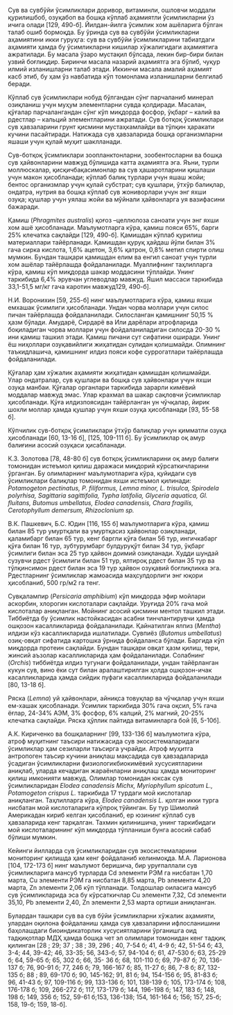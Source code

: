 Сув ва сувбўйи ўсимликлари доривор, витаминли, ошловчи моддали
қурилишбоб, озуқабоп ва бошқа кўплаб аҳамиятли ўсимликларни ўз ичига
олади [129, 490-б]. Йилдан-йилга ўсимлик хом ашёларига бўлган талаб ошиб
бормоқда. Бу ўринда сув ва сувбўйи ўсимликларни аҳамиятини икки гуруҳга:
сув ва сувбўйи ўсимликларини табиатдаги аҳамияти ҳамда бу ўсимликларни
кишилар хўжалигидаги аҳамиятига ажратилади. Бу масала ўзаро мустақил
бўлсада, лекин бир-бири билан узвий боғлиқдир. Биринчи масала назарий
аҳамиятга эга бўлиб, чуқур илмий изланишларни талаб этади. Иккинчи
масала амалий аҳамият касб этиб, бу ҳам ўз навбатида кўп томонлама
изланишларни белгилаб беради.

Кўплаб сув ўсимликлари нобуд бўлгандан сўнг парчаланиб минерал
озиқланиш учун муҳум элементларни сувда қолдиради. Масалан, қўғалар
парчалангандан сўнг кўп миқдорда фосфор, ўқбарг – калий ва рдестлар –
кальций элементларини ажратади. Сув ботқоқ ўсимликлари сув ҳавзаларини
грунт қисмини мустаҳкамлайди ва тўлқин ҳаракати кучини пасайтиради.
Натижада сув ҳавзаларида бошқа организмларни яшаши учун қулай муҳит
шаклланади.

Сув-ботқоқ ўсимликлари зоопланктонларни, зообентосларни ва бошқа
сув ҳайвонларини мавжуд бўлишида катта аҳамиятга эга. Яъни, турли
моллюскалар, қисқичбақасимонлар ва сув ҳашаротларини қишлаши учун
макон ҳисобланади; кўплаб балиқ турлари учун яшаш жойи; бентос организмлар учун қулай субстрат; сув қушлари, ўтхўр балиқлар, ондатра,
нутрия ва бошқа кўплаб сув жониворлари учун энг яхши озуқа; қушлар учун
уялаш жойи ва мўйнали ҳайвонларга уя вазифасини бажаради.

Қамиш (*Phragmites australis*) қоғоз –целлюлоза саноати учун энг яхши
хом ашё ҳисобланади. Маълумотларга кўра, қамиш пояси 65%, барги 25%
клечатка сақлайди [129, 490-б]. Қамишдан кўплаб қурилиш материаллари
тайёрланади. Қамишдан қуруқ ҳайдаш йўли билан 3% гача сирка кислота,
1,6% ацетон, 3,6% қатрон, 0,8% метил спирти олиш мумкин. Бундан ташқари
қамишдан елим ва енгил саноат учун турли хом ашёлар тайёрлашда
фойдаланилади. Муаллифнинг таҳлилларга кўра, қамиш кўп миқдорда шакар
моддасини тўплайди. Унинг таркибида 6,4% эрувчан углеводлар мавжуд.
Яшил массаси таркибида 33,1-51,5 мг/кг гача каротин мавжуд129, 490-б].

Н.И. Воронихин [59, 255-б] нинг маълумотларига кўра, қамиш яхши емхашак ўсимлиги ҳисобланади. Ундан чорва моллари учун силос пичан
тайёрлашда фойдаланилади. Силосланган қамишнинг 50,15 % ҳазм бўлади.
Амударё, Сирдарё ва Или дарёлари атрофларида боқиладиган чорва моллари
учун фойдаланиладиган силосда 20-30 % ини қамиш ташкил этади. Қамиш
пичани сут сифатини оширади. Унинг ёш ниҳоллари озуқавийлиги
жиҳатидан сулидан қолишмайди. Олимнинг таъкидлашича, қамишнинг
илдиз пояси кофе суррогатлари тайёрлашда фойдаланилади.

Қўғалар ҳам хўжалик аҳамияти жиҳатидан қамишдан қолишмайди. Улар
ондатралар, сув қушлари ва бошқа сув ҳайвонлари учун яхши озуқа манбаи.
Қўғалар органлари таркибида зарарли кимёвий моддалар мавжуд эмас. Улар
крахмал ва шакар сақловчи ўсимликлар ҳисобланади. Қўға илдизпоясидан
тайёрланган ун чўчқалар, йирик шохли моллар ҳамда қушлар учун яхши
озуқа ҳисобланади [93, 55-58 б].

Кўпчилик сув-ботқоқ ўсимликлари ўтхўр балиқлар учун қимматли озуқа
ҳисобланади [60, 13-16 б], [125, 109-111 б]. Бу ўсимликлар оқ амур балиғини
асосий озуқаси ҳисабланади.

К.З. Золотова [78, 48-80 б] сув ботқоқ ўсимликларини оқ амур балиғи
томонидан истеъмол қилиш даражаси миқдорий кўрсаткичларини ўрганган.
Бу олимларнинг маълумотларига кўра, қуйидаги сув ўсимликлари балиқлар
томонидан яхши истеъмол қилинади: *Potamogeton pectinatus, P. filiformus,
Lemna minor, L. trisulca, Spirodela polyrhisa, Sagittaria sagittifolia, Typha
latifolia, Glyceria aquatica, Gl. fluitans, Butomus umbellatus, Elodea canadensis,
Chara fragilis, Cerotophyllum demersum, Rhizoclonium sp.*

В.К. Пашкевич, Б.С. Юдин [116, 155 б] маълумотларига кўра, қамиш
билан 85 тур умуртқали ва умуртқасиз ҳайвонлар озиқланади, қаламибарг
билан 65 тур, кенг баргли қўға билан 56 тур, ингичкабарг қўға билан 16 тур,
зубтурумбарг булдуруқўт билан 34 тур, ўқбарг ўсимлиги билан эса 25 тур
ҳайвон доимий озиқланади. Худди шундай сузувчи рдест ўсимлиги билан 51
тур, ялтироқ рдест билан 35 тур ва тўлқинсимон рдест билан эса 19 тур
ҳайвон озуқавий боғлиқликка эга. Рдестларнинг ўсимликлар жамоасида
маҳсулдорлиги энг юқори ҳисобланиб, 500 гр/м2
га тенг.

Сувқалампир (*Persicaria amphibium*) кўп миқдорда эфир мойлари
аскорбин, хлорогин кислоталари сақлайди. Уруғида 20% гача мой кислоталар
аниқланган. Мойнинг асосий қисмини ментол ташкил этади. Тиббиётда бу
ўсимлик настойкасидан асабни тинчлантирувчи ҳамда ошқозон
касалликларида фойдаланилади. Қайнатилган ялпиз (*Mentha*) илдизи кўз
касалликларида ишлатилади. Сувпиёз (*Butomus umbellatus*) озиқ-овқат
сифатида картошка ўрнида фойдаланса бўлади. Баргида кўп миқдорда
протеин сақлайди. Бундан ташқари овқат ҳазм қилиш, тери, жинсий аъзолар
касалликларида ҳам фойдаланилади. Солабнинг (*Orchis*) тиббиётда илдиз
тугунаги фойдаланилади, ундан тайёрланган кукун сув, вино ёки сут билан
аралаштирилган ҳолда ошқозон-ичак касалликларида ҳамда сийдик пуфаги
касалликларида фойдаланилади [80, 13-18 б].

Ряска (*Lemna*) уй ҳайвонлари, айниқса товуқлар ва чўчқалар учун яхши
ем-хашак ҳисобланади. Ўсимлик таркибида 30% гача оқсил, 5% гача ёғлар,
24-34% АЭМ, 3% фосфор, 6% калций, 2% магний, 20-25% клечатка сақлайди.
Ряска ҳўллик пайтида витаминларга бой [6, 5-10б].

А.К. Кириченко ва бошқаларнинг [99, 133-136 б] маълумотига кўра,
атроф муҳитнинг таъсири натижасида сув экосистемаларидаги ўсимликлар
ҳам сезиларли таъсирга учрайди. Атроф муҳитга антропоген таъсир кучини
аниқлаш мақсадида сув ҳавзадаларида ўсадиган ўсимликларни физиологикбиокимёвий хусусиятларини аниқлаб, уларда кечадиган жараёнларни
аниқлаш ҳамда мониторинг қилиш имконияти мавжуд. Олимлар томонидан
юксак сув ўсимликларидан *Elodea canadensis Michx, Myriophyllum spicatum
L., Potamogeton crispus L.* таркибида 17 турдаги мой кислоталар аниқланган.
Таҳлилларга кўра, *Elodea canadensis L.* қолган икки турга нисбатан мой
кислоталарига кўпроқ тўйинган. Бу тур Шимолий Америкадан кириб келган
ҳисобланиб, ер юзининг кўплаб сув ҳавзаларида кенг тарқалган. Тахмин
қилинишича, унинг таркибидаги мой кислоталарининг кўп миқдорда
тўпланиши бунга асосий сабаб бўлиши мумкин.

Кейинги йилларда сув ўсимликларидан сув экосистемаларини
мониторинг қилишда ҳам кенг фойдаланиб келинмоқда. М.А. Ларионова
[104, 172-173 б] нинг маълумот беришича, бир уруғпаллали сув
ўсимликларига мансуб турларда Cd элементи РЭМ га нисбатан 1,70 марта,
Cu элементи РЭМ га нисбатан 8,85 марта, Pb элементи 4,20 марта, Zn
элементи 2,06 кўп тўпланади. Толдошлар оиласига мансуб сув
ўсимликларида эса бу кўрсаткичлар Cu элементи 7,32, Cd элементи 35,10, Pb
элементи 2,40, Zn элементи 2,53 марта ортиши аниқланган.

Булардан ташқари сув ва сув бўйи ўсимликларни хўжалик аҳамияти,
улардан оқилона фойдаланиш ҳамда сув ҳавзаларини ифлосланишини
баҳолашдаги биоиндикаторлик хусусиятларини ўрганишга оид тадқиқотлар
МДҲ ҳамда бошқа чет эл олимлари томонидан кенг тадқиқ қилинган [28 ; 29;
37 ; 38 ; 39, 296 ; 40, 7-54 б; 41, 4-9 б; 42, 51-54 б; 43, 3-4; 44, 39-42; 46, 33-35;
56, 343-б; 57, 94-104 б; 61, 47-530 б; 63, 25-29 б; 64, 59-65 б; 65, 302 б; 66, 35-
36 б; 68, 101-110 б; 69, 79-87 б; 70, 136-137 б; 76, 90-91 б; 77, 246 б; 79, 166-167 б; 85, 11-27 б; 86, 7-8 б; 87, 132-135 б; 88 ; 89, 69-170 б; 90, 145-162; 91, 81
б; 94, 154-156 б; 95, 81-83 б; 96, 41-43 б; 97, 109-116 б; 99, 133-136 б; 101,
138-139 б; 105, 173-174 б; 108, 176-178 б; 109, 266-272 б; 117, 173-179 б; 144,
196-198 б; 147, 183 б; 148, 198 б; 149, 356 б; 152, 59-61 б;153, 136-138; 154,
161-164 б; 156; 157, 25-б; 158, 19-б; 159, 18-б].